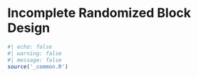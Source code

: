 # Incomplete Randomized Block Design 

```r
#| echo: false
#| warning: false
#| message: false
source('_common.R')
```

